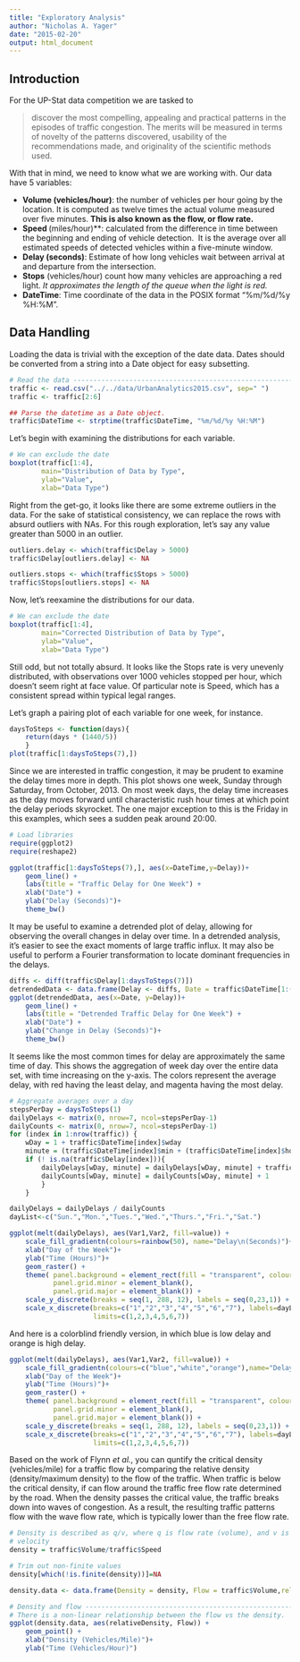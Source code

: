 ```yaml
---
title: "Exploratory Analysis"
author: "Nicholas A. Yager"
date: "2015-02-20"
output: html_document
---
```


## Introduction

For the UP-Stat data competition we are tasked to

> discover the most compelling, appealing and practical patterns in the episodes 
> of traffic congestion. The merits will be measured in terms of novelty of the 
> patterns discovered, usability of the recommendations made, and originality of
> the scientific methods used.

With that in mind, we need to know what we are working with. Our data have 5
variables:

- **Volume (vehicles/hour)**: the number of vehicles per hour going by the 
location. It is computed as twelve times the actual volume measured over 
five minutes. **This is also known as the flow, or flow rate.**
- **Speed **(miles/hour)**: calculated from the difference in time between the 
beginning and ending of vehicle detection.  It is the average over all 
estimated speeds of detected vehicles within a five-minute window.
- **Delay (seconds)**: Estimate of how long vehicles wait between arrival at and
departure from the intersection.
- **Stops** (vehicles/hour) count how many vehicles are approaching a red light.
*It approximates the length of the queue when the light is red.*
- **DateTime**: Time coordinate of the data in the POSIX format "%m/%d/%y %H:%M".

## Data Handling

Loading the data is trivial with the exception of the date data. Dates should be
converted from a string into a Date object for easy subsetting.
```r
# Read the data ----------------------------------------------------------------
traffic <- read.csv("../../data/UrbanAnalytics2015.csv", sep=" ")
traffic <- traffic[2:6]

## Parse the datetime as a Date object.
traffic$DateTime <- strptime(traffic$DateTime, "%m/%d/%y %H:%M")
```

Let's begin with examining the distributions for each variable.
```r
# We can exclude the date
boxplot(traffic[1:4],
        main="Distribution of Data by Type",
        ylab="Value",
        xlab="Data Type")
```

Right from the get-go, it looks like there are some extreme outliers in the data.
For the sake of statistical consistency, we can replace the rows with absurd 
outliers with NAs. For this rough exploration, let's say any value greater than
5000 in an outlier.
```r
outliers.delay <- which(traffic$Delay > 5000)
traffic$Delay[outliers.delay] <- NA

outliers.stops <- which(traffic$Stops > 5000)
traffic$Stops[outliers.stops] <- NA
```

Now, let's reexamine the distributions for our data.
```r
# We can exclude the date
boxplot(traffic[1:4],
        main="Corrected Distribution of Data by Type",
        ylab="Value",
        xlab="Data Type")
```

Still odd, but not totally absurd. It looks like the Stops rate is very unevenly
distributed, with observations over 1000 vehicles stopped per hour, which doesn't
seem right at face value. Of particular note is Speed, which has a consistent
spread within typical legal ranges.

Let's graph a pairing plot of each variable for one week, for instance.

```r
daysToSteps <- function(days){
    return(days * (1440/5))
    }
plot(traffic[1:daysToSteps(7),])
```

Since we are interested in traffic congestion, it may be prudent to examine the
delay times more in depth. This plot shows one week, Sunday through Saturday, from
October, 2013. On most week days, the delay time increases as the day moves forward
until characteristic rush hour times at which point the delay periods skyrocket.
The one major exception to this is the Friday in this examples, which sees a sudden
peak around 20:00.
```r
# Load libraries
require(ggplot2)
require(reshape2)
```

```r
ggplot(traffic[1:daysToSteps(7),], aes(x=DateTime,y=Delay))+
    geom_line() +
    labs(title = "Traffic Delay for One Week") +
    xlab("Date") +
    ylab("Delay (Seconds)")+
    theme_bw()
```

It may be useful to examine a detrended plot of delay, allowing for observing the
overall changes in delay over time. In a detrended analysis, it's easier to see
the exact moments of large traffic influx. It may also be useful to perform a
Fourier transformation to locate dominant frequencies in the delays.

```r
diffs <- diff(traffic$Delay[1:daysToSteps(7)])
detrendedData <- data.frame(Delay <- diffs, Date = traffic$DateTime[1:(daysToSteps(7)-1)])
ggplot(detrendedData, aes(x=Date, y=Delay))+
    geom_line() +
    labs(title = "Detrended Traffic Delay for One Week") +
    xlab("Date") +
    ylab("Change in Delay (Seconds)")+
    theme_bw()
```

It seems like the most common times for delay are approximately the same time of
day. This shows the aggregation of week day over the entire data set, with time
increasing on the y-axis. The colors represent the average delay, with red having the
least delay, and magenta having the most delay.

```r
# Aggregate averages over a day
stepsPerDay = daysToSteps(1)
dailyDelays <- matrix(0, nrow=7, ncol=stepsPerDay-1)
dailyCounts <- matrix(0, nrow=7, ncol=stepsPerDay-1)
for (index in 1:nrow(traffic)) {
    wDay = 1 + traffic$DateTime[index]$wday
    minute = (traffic$DateTime[index]$min + (traffic$DateTime[index]$hour * 60)) / 5
    if (! is.na(traffic$Delay[index])){
        dailyDelays[wDay, minute] = dailyDelays[wDay, minute] + traffic$Delay[index]
        dailyCounts[wDay, minute] = dailyCounts[wDay, minute] + 1
        }
    }

dailyDelays = dailyDelays / dailyCounts
dayList<-c("Sun.","Mon.","Tues.","Wed.","Thurs.","Fri.","Sat.")

ggplot(melt(dailyDelays), aes(Var1,Var2, fill=value)) +
    scale_fill_gradientn(colours=rainbow(50), name="Delay\n(Seconds)")+
    xlab("Day of the Week")+
    ylab("Time (Hours)")+
    geom_raster() +
    theme( panel.background = element_rect(fill = "transparent", colour = NA),
           panel.grid.minor = element_blank(),
           panel.grid.major = element_blank()) +
    scale_y_discrete(breaks = seq(1, 288, 12), labels = seq(0,23,1)) +
    scale_x_discrete(breaks=c("1","2","3","4","5","6","7"), labels=dayList, 
                     limits=c(1,2,3,4,5,6,7))
```

And here is a colorblind friendly version, in which blue is low delay and orange
is high delay.

```r
ggplot(melt(dailyDelays), aes(Var1,Var2, fill=value)) +
    scale_fill_gradientn(colours=c("blue","white","orange"),name="Delay\n(Seconds)")+
    xlab("Day of the Week")+
    ylab("Time (Hours)")+
    geom_raster() +
    theme( panel.background = element_rect(fill = "transparent", colour = NA),
           panel.grid.minor = element_blank(),
           panel.grid.major = element_blank()) +
    scale_y_discrete(breaks = seq(1, 288, 12), labels = seq(0,23,1)) +
    scale_x_discrete(breaks=c("1","2","3","4","5","6","7"), labels=dayList, 
                     limits=c(1,2,3,4,5,6,7))
```

Based on the work of Flynn _et al._, you can quntify the critical density (vehicles/mile)
for a traffic flow by comparing the relative density (density/maximum density) to
the flow of the traffic. When traffic is below the critical density, if can flow
around the traffic free flow rate determined by the road. When the density passes
the critical value, the traffic breaks down into waves of congestion. As a result,
the resulting traffic patterns flow with the wave flow rate, which is typically
lower than the free flow rate.

```r
# Density is described as q/v, where q is flow rate (volume), and v is average
# velocity
density = traffic$Volume/traffic$Speed

# Trim out non-finite values
density[which(!is.finite(density))]=NA

density.data <- data.frame(Density = density, Flow = traffic$Volume,relativeDensity=density/max(density,na.rm=T))

# Density and flow -------------------------------------------------------------
# There is a non-linear relationship between the flow vs the density.
ggplot(density.data, aes(relativeDensity, Flow)) +
    geom_point() +
    xlab("Density (Vehicles/Mile)")+
    ylab("Time (Vehicles/Hour)")

```